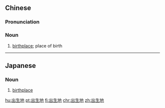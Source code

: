 ==Chinese==
{{zh-forms|type=21}}

===Pronunciation===
{{zh-pron
|m=chūshēngdì
|c=ceot1 saang1 dei6
|cat=n
}}

===Noun===
{{zh-noun}}

# [[birthplace]]; place of birth

----

==Japanese==
{{ja-kanjitab|しゅつ|しょう|ち|k1=しゅっ|yomi=on}}

===Noun===
{{ja-noun|しゅっしょうち}}

# [[birthplace]] {{gloss|location}}

[[hu:出生地]]
[[pt:出生地]]
[[fi:出生地]]
[[chr:出生地]]
[[zh:出生地]]